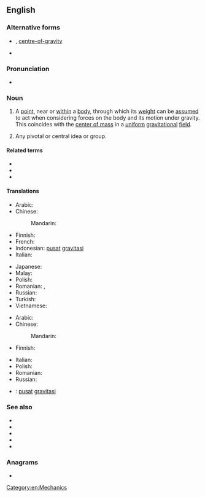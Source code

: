 {{also|center-of-gravity}}
==English==
{{wikipedia}}

===Alternative forms===
* {{l|en|centre of gravity}} {{qualifier|British and Canadian spelling}}, [[centre-of-gravity]] {{qualifier|attributive}}
* {{l|en|center-of-gravity}} {{qualifier|attributive}}

===Pronunciation===
* {{IPA|/ˌsen.təɹ əv ˈɡɹæv.ə.ti/|lang=en}}

===Noun===
{{en-noun|centers of gravity}} {{term-context|American spelling|lang=en}}

# {{lb|en|physics}} A [[point]], near or [[within]] a [[body]], through which its [[weight]] can be [[assumed]] to act when considering forces on the body and its motion under gravity. This coincides with the [[center of mass]] in a [[uniform]] [[gravitational]] [[field]].
# {{lb|en|metaphorical}} Any pivotal or central idea or group.

====Related terms====
* {{l|en|center of buoyancy}}
* {{l|en|center of inertia}}
* {{l|en|center of mass}}

====Translations====
{{trans-top|point, near or within a body, at which the object's mass can be assumed to be concentrated}}
* Arabic: {{t-needed|ar}}
* Chinese:
*: Mandarin: {{t+|cmn|重心|tr=zhòngxīn}}
* Finnish: {{t+|fi|painopiste}}
* French: {{t+|fr|centre de gravité|m}}
* Indonesian: [[pusat]] [[gravitasi]]
* Italian: {{t+|it|baricentro|m}}
{{trans-mid}}
* Japanese: {{t+|ja|重心|tr=じゅうしん, jūshin}}
* Malay: {{t|ms|pusat graviti}}
* Polish: {{t|pl|środek ciężkości}}
* Romanian: {{t|ro|centru de greutate|n}}, {{t|ro|centre de greutate|n-p}}
* Russian: {{t+|ru|центр тя́жести|m|sc=Cyrl}}
* Turkish: {{t+|tr|ağırlık merkezi}}
* Vietnamese: {{t+|vi|trọng tâm}}
{{trans-bottom}}

{{trans-top|any pivotal or central idea or group}}
* Arabic: {{t-needed|ar}}
* Chinese:
*: Mandarin: {{t-needed|cmn}}
* Finnish: {{t+|fi|painopiste}}
{{trans-mid}}
* Italian: {{t+|it|baricentro|m}}
* Polish: {{t|pl|środek ciężkości|m}}
* Romanian: {{t|ro|centru de greutate}}
* Russian: {{t-needed|ru}}
{{trans-bottom}}

{{checktrans-top}}
* {{ttbc|id}}: [[pusat]] [[gravitasi]]
{{trans-mid}}
{{trans-bottom}}

===See also===
* {{l|en|centre of buoyancy}}
* {{l|en|centre of inertia}}
* {{l|en|centre of mass}}
* {{l|en|barycentre}}
* {{l|en|barycentric}}

===Anagrams===
* {{anagrams|en|centre of gravity}}

[[Category:en:Mechanics]]